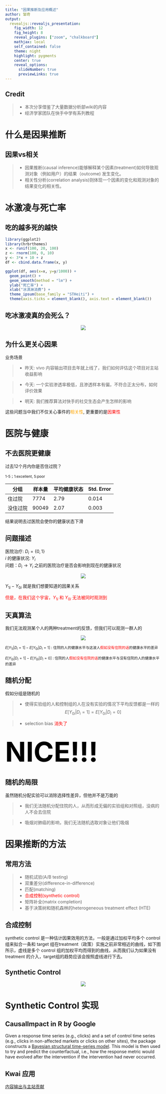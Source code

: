 ```yaml
---
title: "因果推断及应用概述"
author: 邹奇
output: 
  revealjs::revealjs_presentation:
    fig_width: 12
    fig_height: 8
    reveal_plugins: ["zoom", "chalkboard"]
    mathjax: local
    self_contained: false
    theme: night
    highlight: pygments
    center: true
    reveal_options:
      slideNumber: true
      previewLinks: true
---
```


## Credit

> - 本次分享借鉴了大量数据分析部wiki的内容
> - 经济学家团队在快手中学有系列教程

# 什么是因果推断

## 因果vs相关
> - 因果推断(causal inference)能够解释某个因素(treatment)如何导致观测对象（例如用户）的结果（outcome) 发生变化。
> - 相关性分析(correlation analysis)则体现一个因素的变化和观测对象的结果变化的相关性。

# 冰激凌与死亡率
##  {data-background="./ice.gif"}

## 吃的越多死的越快

```r
library(ggplot2)
library(hrbrthemes)
x <- runif(100, 20, 100)
z <- rnorm(100, 0, 10)
y <- 3*x + 10 + z
df <- cbind.data.frame(x, y)

ggplot(df, aes(x=x, y=y/1000)) + 
  geom_point() + 
  geom_smooth(method = "lm") + 
  ylab("死亡率") + 
  xlab("冰淇淋消费") +
  theme_ipsum(base_family = "STHeiti") +
  theme(axis.ticks = element_blank(), axis.text = element_blank())
```

## 吃冰激凌真的会死么？

<center>
![](./img1.png)
</center>

## 为什么更关心因果

业务场景

> - 昨天: vivo 内容输出项目去年就上线了，我们如何评估这个项目对主站收益影响

> - 今天: 一个实验渗透率极低，且渗透样本有偏，不符合正太分布，如何评价效果

> - 明天: 我们推荐算法对快手的社交生态会产生怎样的影响

这些问题当中我们不仅关心事件的<span style="color:orange;" >相关性</span>, 更重要的是<span style="color:red;" >因果性</span>


# 医院与健康

## 不去医院更健康

过去12个月内你是否住过院？

<small>1-5；1:excellent, 5:poor</small>

| 分组       | 样本量 | 平均健康状态 | Std. Error |
| ----------- | ----------- | ------------------ | ---------- |
| 住过院    | 7774        | 2.79               | 0.014      |
| 没住过院 | 90049       | 2.07               | 0.003      |


结果说明去过医院会使你的健康状态下滑


## 问题描述

医院治疗: $D_i=\{0,1\}$ <br/>
$i$ 的健康状况: $Y_i$ <br/>
问题：$D_i \rightarrow Y_i$ 之前的医院治疗是否会影响到现在的健康状况

<center>
![](./img2.png)
</center>

$Y_{1i}-Y_{0i}$ 就是我们想要知道的因果关系

<span style="color:red;" >但是，在我们这个宇宙，$Y_{1i}$ 和 $Y_{0i}$ 无法被同时观测到</span>


## 天真算法

我们无法观测某个人的两种treatment的反馈，但我们可以观测一群人的

<center>
![](./img3.png)
</center>

<small>$E[Y_{1i}|D_i=1]-E[Y_{0i}|D_i=1]$ : 住院的人的健康水平与这波人<span style="color:red;">假如没有住院的话</span>的健康水平的差异</small>

<small>$E[Y_{0i}|D_i=1]-E[Y_{0i}|D_i=0]$ : 住院的人<span style="color:red;">假如没有住院的话</span>的健康水平与没有住院的人的健康水平的差异</small>


## 随机分配 

假如分组是随机的

> - 使得实验组的人和控制组的人在没有实验的情况下平均反馈都是一样的$$E[Y_{0i}|D_i=1]=E[Y_{0i}|D_i=0]$$

> - selection bias <span style="color:red;">消失了</span>


## <span style="color:black; font-size:88px">NICE!!!</span> {data-background="./nice.gif"}


## 随机的局限

虽然随机分配实验可以消除选择性差异，但他并不是万能的

> - 我们无法随机分配住院的人，从而形成无偏的实验组和对照组，没病的人不会去住院

> - 吸烟对肺癌的影响，我们无法随机选取对象让他们吸烟

# 因果推断的方法

## 常用方法

> - 随机试验(A/B testing)
> - 双重差分(difference-in-difference)
> - 匹配(matching)
> - <span style="color:red;">合成控制(synthetic control)</span>
> - 矩阵补全(matrix completion)
> - 基于决策树和随机森林的heterogeneous treatment effect (HTE)

## 合成控制

synthetic control 是一种估计因果效用的方法，一般是通过加权平均多个 control 组来拟合一条和 target 组在treatment（政策）实施之前非常相近的曲线，如下图所示，虚线是多个 control 组的加权平均而得到的曲线，从而我们认为如果没有 treatment 的介入，target组的趋势应该会按照虚线进行下去。

## Synthetic Control

<center>
![](./img5.png)
</center>

# Synthetic Control 实现

## CausalImpact in R by Google

Given a response time series (e.g., clicks) and a set of control time series (e.g., clicks in non-affected markets or clicks on other sites), the package constructs a [Bayesian structural time-series model](https://research.google/pubs/pub41854/). This model is then used to try and predict the counterfactual, i.e., how the response metric would have evolved after the intervention if the intervention had never occurred. 


## Kwai 应用

<a href="https://docs.corp.kuaishou.com/d/home/fcABGWu5T60Q7kTl7AuJH7CYH" target="_blank">内容输出与主站贡献</a>


<style type="text/css">
  .reveal p {
    text-align: left;
  }
  .reveal ul {
    display: block;
  }
  .reveal ol {
    display: block;
  }
</style>
